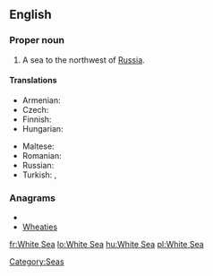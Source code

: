 ==English==
{{wikipedia}}

===Proper noun===
{{en-proper noun|sg=[[White]] [[Sea]]}}

# A sea to the northwest of [[Russia]].

====Translations====
{{trans-top|a sea to the northwest of Russia}}
* Armenian: {{t-|hy|Սպիտակ ծով|tr=Spitak çov}}
* Czech: {{t-|cs|Bílé moře}}
* Finnish: {{t+|fi|Vienanmeri}}
* Hungarian: {{t+|hu|Fehér-tenger}}
{{trans-mid}}
* Maltese: {{t|mt|Baħar l-Abjad|xs=Maltese}}
* Romanian: {{t+|ro|Marea Albă|f}}
* Russian: {{t-|ru|Белое море|n|tr=Béloje móre}}
* Turkish: {{t|tr|Beyazdeniz}},  {{t|tr|Beyaz Deniz}}
{{trans-bottom}}

===Anagrams===
* {{alphagram|aeehistw}}
* [[Wheaties#English|Wheaties]]

[[Category:Seas]]

[[fr:White Sea]]
[[lo:White Sea]]
[[hu:White Sea]]
[[pl:White Sea]]